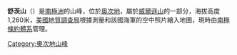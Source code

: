 {{coord|69|46|S|159|16|E|display=title}}

'''舒茨山'''（{{lang-en|Mount Schutz}}）是[[南極洲|南極洲]]的山峰，位於[[奧次地|奧次地]]，屬於[[威爾遜山|威爾遜山]]的一部分，海拔高度1,260米，[[美國地質調查局|美國地質調查局]]根據測量和該國海軍的空中照片繪入地圖，現時由[[南極條約體系|南極條約體系]]管理。

{{DEFAULTSORT:Mount Schutz}}
[[Category:奧次地山峰|Category:奧次地山峰]]


{{OatesLand-geo-stub}}